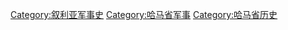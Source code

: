 [[Category:叙利亚军事史|Category:叙利亚军事史]]
[[Category:哈马省军事|Category:哈马省军事]]
[[Category:哈马省历史|Category:哈马省历史]]